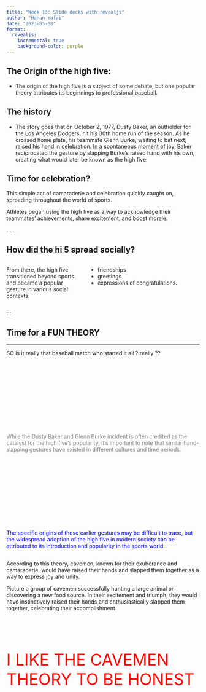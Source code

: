 ```yaml
---
title: "Week 13: Slide decks with revealjs"
author: "Hanan Yafai"
date: "2023-05-08"
format: 
  revealjs:
    incremental: true
    background-color: purple
---
```


## The Origin of the high five:
- The origin of the high five is a subject of some debate, but one popular theory attributes its beginnings to professional baseball. 

## The history 

::: {.nonincremental}
- The story goes that on October 2, 1977, Dusty Baker, an outfielder for the Los Angeles Dodgers, hit his 30th home run of the season. As he crossed home plate, his teammate Glenn Burke, waiting to bat next, raised his hand in celebration. In a spontaneous moment of joy, Baker reciprocated the gesture by slapping Burke's raised hand with his own, creating what would later be known as the high five.
:::

## Time for celebration?

::: {.myclass}

This simple act of camaraderie and celebration quickly caught on, spreading throughout the world of sports.

:::

Athletes began using the high five as a way to acknowledge their teammates' achievements, share excitement, and boost morale. 

. . .


## How did the hi 5 spread socially? 

:::: {.columns}

::: {.column width="40%"}
From there, the high five transitioned beyond sports and became a popular gesture in various social contexts:  
:::

::: {.column width="60%"}
- friendships
- greetings
- expressions of congratulations.

:::

::::

:::


## Time for a FUN THEORY {background-color="purple"}

---

::: {.r-fit-text}
SO is it really that baseball match who started it all ? really ??
:::

## {auto-animate=true}


:::{style="margin-top: 200px; font-size: 1em; color: grey;"}

While the Dusty Baker and Glenn Burke incident is often credited as the catalyst for the high five's popularity, it's important to note that similar hand-slapping gestures have existed in different cultures and time periods. 
:::
## {auto-animate=true}

:::{style="margin-top: 200px; font-size: 1em; color: blue;"}
The specific origins of those earlier gestures may be difficult to trace, but the widespread adoption of the high five in modern society can be attributed to its introduction and popularity in the sports world.
:::


## {auto-animate=true}
According to this theory, cavemen, known for their exuberance and camaraderie, would have raised their hands and slapped them together as a way to express joy and unity. 

::: {.r-fit-text}
 Picture a group of cavemen successfully hunting a large animal or discovering a new food source. In their excitement and triumph, they would have instinctively raised their hands and enthusiastically slapped them together, celebrating their accomplishment.

:::

## {auto-animate=true}
:::{style="margin-top: 100px; font-size: 3em; color: red;"}
I LIKE
THE CAVEMEN 
THEORY TO BE HONEST 
:::
